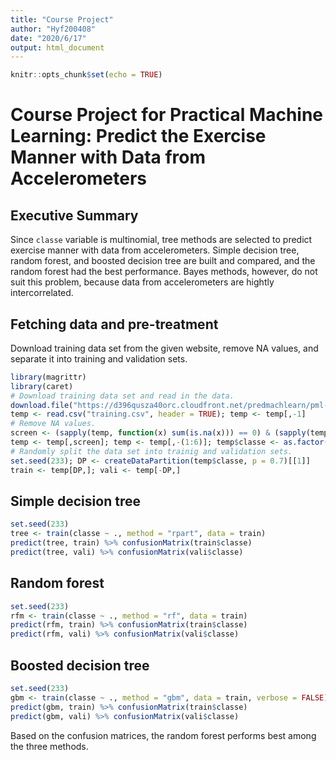 ```yaml
---
title: "Course Project"
author: "Hyf200408"
date: "2020/6/17"
output: html_document
---
```


```r
knitr::opts_chunk$set(echo = TRUE)
```

# Course Project for Practical Machine Learning: Predict the Exercise Manner with Data from Accelerometers

## Executive Summary

Since `classe` variable is multinomial, tree methods are selected to predict exercise manner with data from accelerometers. Simple decision tree, random forest, and boosted decision tree are built and compared, and the random forest had the best performance. Bayes methods, however, do not suit this problem, because data from accelerometers are hightly intercorrelated.

## Fetching data and pre-treatment

Download training data set from the given website, remove NA values, and separate it into training and validation sets.

```r
library(magrittr)
library(caret)
# Download training data set and read in the data.
download.file("https://d396qusza40orc.cloudfront.net/predmachlearn/pml-training.csv", "training.csv")
temp <- read.csv("training.csv", header = TRUE); temp <- temp[,-1]
# Remove NA values.
screen <- (sapply(temp, function(x) sum(is.na(x))) == 0) & (sapply(temp, function(x) sum(x == "")) == 0)
temp <- temp[,screen]; temp <- temp[,-(1:6)]; temp$classe <- as.factor(temp$classe)
# Randomly split the data set into trainig and validation sets.
set.seed(233); DP <- createDataPartition(temp$classe, p = 0.7)[[1]]
train <- temp[DP,]; vali <- temp[-DP,]
```

## Simple decision tree


```r
set.seed(233)
tree <- train(classe ~ ., method = "rpart", data = train)
predict(tree, train) %>% confusionMatrix(train$classe)
predict(tree, vali) %>% confusionMatrix(vali$classe)
```

## Random forest

```r
set.seed(233)
rfm <- train(classe ~ ., method = "rf", data = train)
predict(rfm, train) %>% confusionMatrix(train$classe)
predict(rfm, vali) %>% confusionMatrix(vali$classe)
```

## Boosted decision tree

```r
set.seed(233)
gbm <- train(classe ~ ., method = "gbm", data = train, verbose = FALSE)
predict(gbm, train) %>% confusionMatrix(train$classe)
predict(gbm, vali) %>% confusionMatrix(vali$classe)
```

Based on the confusion matrices, the random forest performs best among the three methods.
